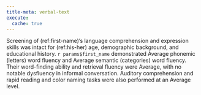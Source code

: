 ```yaml
---
title-meta: verbal-text
execute:
  cache: true
---
```


Screening of (ref:first-name)'s language comprehension and expression skills was
intact for (ref:his-her) age, demographic background, and educational history.
`r params$first_name` demonstrated Average phonemic (letters) word fluency and
Average semantic (categories) word fluency. Their word-finding ability and
retrieval fluency were Average, with no notable dysfluency in informal
conversation. Auditory comprehension and rapid reading and color naming tasks
were also performed at an Average level.

<!-- glue -->
